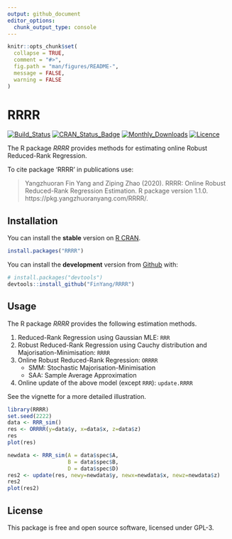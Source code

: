 ```yaml
---
output: github_document
editor_options: 
  chunk_output_type: console
---
```


<!-- README.md is generated from README.Rmd. Please edit that file -->

```r
knitr::opts_chunk$set(
  collapse = TRUE,
  comment = "#>",
  fig.path = "man/figures/README-",
  message = FALSE,
  warning = FALSE
)
```

# RRRR

<!-- badges: start -->
[![Build\_Status](https://travis-ci.org/FinYang/RRRR.svg?branch=master)](https://travis-ci.org/FinYang/RRRR)
[![CRAN\_Status\_Badge](http://www.r-pkg.org/badges/version/RRRR)](https://cran.r-project.org/package=RRRR)
[![Monthly\_Downloads](http://cranlogs.r-pkg.org/badges/RRRR)](https://cran.r-project.org/package=RRRR)
[![Licence](https://img.shields.io/badge/licence-GPL--3-blue.svg)](https://www.gnu.org/licenses/gpl-3.0.en.html)
<!-- badges: end -->

The R package *RRRR* provides methods for estimating online Robust Reduced-Rank Regression.

To cite package ‘RRRR’ in publications use:

>  Yangzhuoran Fin Yang and Ziping Zhao (2020). RRRR: Online Robust   Reduced-Rank Regression Estimation. R package version 1.1.0. https://pkg.yangzhuoranyang.com/RRRR/.

## Installation

You can install the **stable** version on [R CRAN](https://CRAN.R-project.org/package=RRRR).

```r
install.packages("RRRR")
```


You can install the **development** version from [Github](https://github.com/FinYang/RRRR) with:

```r
# install.packages("devtools")
devtools::install_github("FinYang/RRRR")
```

## Usage

The R package *RRRR* provides the following estimation methods.

1. Reduced-Rank Regression using Gaussian MLE: `RRR`
2. Robust Reduced-Rank Regression using Cauchy distribution and Majorisation-Minimisation: `RRRR`
3. Online Robust Reduced-Rank Regression: `ORRRR`
    - SMM: Stochastic Majorisation-Minimisation
    - SAA: Sample Average Approximation
4. Online update of the above model (except `RRR`): `update.RRRR`

See the vignette for a more detailed illustration.

```r
library(RRRR)
set.seed(2222)
data <- RRR_sim()
res <- ORRRR(y=data$y, x=data$x, z=data$z)
res
plot(res)

newdata <- RRR_sim(A = data$spec$A,
                   B = data$spec$B,
                   D = data$spec$D)
res2 <- update(res, newy=newdata$y, newx=newdata$x, newz=newdata$z)
res2
plot(res2)
```



## License

This package is free and open source software, licensed under GPL-3.

